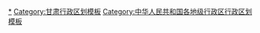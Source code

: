 {{Navbox
|listclass = hlist
|name = 庆阳市行政区划
|title = [[庆阳市]]行政区划
|above = 省级行政区：[[甘肃省]]　　政府驻地：[[西峰区]]
|image = [[File:Administrative Division Qingyang.svg|150px]]
|state = {{{state<includeonly>|collapsed</includeonly>}}}

|group1style = background: #ececec; text-align: center;
|group1 = [[县级行政区]]
|liststyle = background: #ececec; text-align: center;
|list1 = 8[[县级行政区]]（1[[市辖区]]、7[[县 (中华人民共和国)|县]]）；119[[乡级行政区]]（3[[街道办事处]]、73[[行政建制镇|镇]]、42[[乡 (中华人民共和国)|乡]]、1[[民族乡]]）

|group2 = [[市辖区]]
|groupstyle = text-align: center;
|list2 = {{Navbox|child

|group1 = [[西峰区]]
|list1 =  {{Navbox|child
|group1 = 3街道
|list1 = 
* [[北街街道 (庆阳市)|北街街道]]
* [[南街街道 (庆阳市)|南街街道]]
* [[西街街道 (庆阳市)|西街街道]]
|group2 = 5镇
|list2 = 
* [[肖金镇]]
* [[董志镇]]
* [[后官寨镇]]
* [[温泉镇]]
* [[彭原镇]]
|group3 = 2乡
|list3 = 
* [[什社乡]]
* [[显胜乡]]
}}
}}

|group3 = [[县 (中华人民共和国)|县]]
|list3 = {{Navbox|child

|group1 = [[庆城县]]
|list1 =  {{Navbox|child
|group1 = 9镇
|list1 = 
* [[驿马镇 (庆城县)|驿马镇]]
* [[卅铺镇]]
* [[马岭镇 (庆城县)|马岭镇]]
* [[庆城镇]]
* [[玄马镇]]
* [[白马铺镇]]
* [[桐川镇]]
* [[高楼镇 (庆城县)|高楼镇]]
* [[赤城镇 (庆城县)|赤城镇]]
|group2 = 6乡
|list2 = 
* [[太白梁乡]]
* [[土桥乡 (庆城县)|土桥乡]]
* [[蔡口集乡]]
* [[南庄乡 (庆城县)|南庄乡]]
* [[翟家河乡]]
* [[蔡家庙乡]]
}}

|group2 = [[环县]]
|list2 =  {{Navbox|child
|group1 = 10镇
|list1 = 
* [[环城镇]]
* [[曲子镇]]
* [[甜水镇 (环县)|甜水镇]]
* [[木钵镇]]
* [[洪德镇]]
* [[合道镇]]
* [[樊家川镇]]
* [[虎洞镇]]
* [[毛井镇]]
* [[车道镇]]
|group2 = 10乡
|list2 = 
* [[天池乡 (环县)|天池乡]]
* [[演武乡 (环县)|演武乡]]
* [[八珠乡]]
* [[耿湾乡]]
* [[秦团庄乡]]
* [[山城乡]]
* [[南湫乡]]
* [[罗山川乡]]
* [[小南沟乡]]
* [[芦家湾乡]]
}}

|group3 = [[华池县]]
|list3 =  {{Navbox|child
|group1 = 6镇
|list1 = 
* [[悦乐镇 (华池县)|悦乐镇]]
* [[柔远镇 (华池县)|柔远镇]]
* [[元城镇]]
* [[南梁镇]]
* [[城壕镇]]
* [[五蛟镇]]
|group2 = 9乡
|list2 = 
* [[上里塬乡]]
* [[王咀子乡]]
* [[白马乡 (华池县)|白马乡]]
* [[怀安乡 (华池县)|怀安乡]]
* [[乔川乡]]
* [[乔河乡]]
* [[山庄乡 (华池县)|山庄乡]]
* [[林镇乡]]
* [[紫坊畔乡]]
}}

|group4 = [[合水县]]
|list4 =  {{Navbox|child
|group1 = 8镇
|list1 = 
* [[西华池镇]]
* [[老城镇 (合水县)|老城镇]]
* [[太白镇 (合水县)|太白镇]]
* [[板桥镇 (合水县)|板桥镇]]
* [[何家畔镇]]
* [[吉岘镇]]
* [[肖咀镇]]
* [[固城镇 (合水县)|固城镇]]
|group2 = 4乡
|list2 = 
* [[段家集乡]]
* [[太莪乡]]
* [[店子乡 (合水县)|店子乡]]
* [[蒿咀铺乡]]
}}

|group5 = [[正宁县]]
|list5 =  {{Navbox|child
|group1 = 8镇
|list1 = 
* [[山河镇 (正宁县)|山河镇]]
* [[榆林子镇]]
* [[宫河镇]]
* [[永和镇 (正宁县)|永和镇]]
* [[永正镇]]
* [[周家镇 (正宁县)|周家镇]]
* [[湫头镇]]
* [[西坡镇 (正宁县)|西坡镇]]
|group2 = 1乡
|list2 = 
* [[三嘉乡]]
|group3 = 1民族乡
|list3 = 
* [[五顷原回族乡]]
}}

|group6 = [[宁县]]
|list6 =  {{Navbox|child
|group1 = 14镇
|list1 = 
* [[新宁镇 (宁县)|新宁镇]]
* [[平子镇]]
* [[早胜镇]]
* [[长庆桥镇]]
* [[和盛镇 (宁县)|和盛镇]]
* [[湘乐镇]]
* [[新庄镇 (宁县)|新庄镇]]
* [[盘克镇]]
* [[焦村镇 (宁县)|焦村镇]]
* [[中村镇 (宁县)|中村镇]]
* [[米桥镇]]
* [[良平镇]]
* [[太昌镇]]
* [[春荣镇]]
|group2 = 4乡
|list2 = 
* [[南义乡]]
* [[瓦斜乡]]
* [[金村乡 (宁县)|金村乡]]
* [[九岘乡]]
}}

|group7 = [[镇原县]]
|list7 =  {{Navbox|child
|group1 = 13镇
|list1 = 
* [[城关镇 (镇原县)|城关镇]]
* [[屯字镇]]
* [[孟坝镇]]
* [[三岔镇 (镇原县)|三岔镇]]
* [[平泉镇 (镇原县)|平泉镇]]
* [[太平镇 (镇原县)|太平镇]]
* [[开边镇]]
* [[临泾镇]]
* [[新城镇 (镇原县)|新城镇]]
* [[上肖镇]]
* [[新集镇 (镇原县)|新集镇]]
* [[马渠镇]]
* [[庙渠镇]]
|group2 = 6乡
|list2 = 
* [[南川乡]]
* [[方山乡 (镇原县)|方山乡]]
* [[殷家城乡]]
* [[武沟乡]]
* [[郭原乡]]
* [[中原乡 (镇原县)|中原乡]]
}}
}}
}}
<noinclude>
[[Category:庆阳行政区划|*]]
[[Category:甘肃行政区划模板]]
[[Category:中华人民共和国各地级行政区行政区划模板]]
</noinclude>